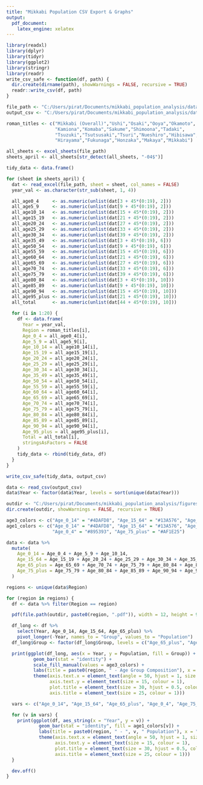 ```yaml
---
title: "Mikkabi Population CSV Export & Graphs"
output:
  pdf_document:
    latex_engine: xelatex
---
```


```r
library(readxl)
library(dplyr)
library(tidyr)
library(ggplot2)
library(stringr)
library(readr)
write_csv_safe <- function(df, path) {
  dir.create(dirname(path), showWarnings = FALSE, recursive = TRUE)
  readr::write_csv(df, path)
}
```

```r
file_path <- "C:/Users/pirat/Documents/mikkabi_population_analysis/data/processed/mikkabi_population_combined.xlsx"
output_csv <- "C:/Users/pirat/Documents/mikkabi_population_analysis/data/processed/mikkabi_population_tidy.csv"

roman_titles <- c("Mikkabi (Overall)","Ushi","Osaki","Ooya","Okamoto",
                  "Kamiona","Komaba","Sakume","Shimoona","Tadaki",
                  "Tsuzuki","Tsutsusaki","Tsuri","Nueshiro","Hibisawa",
                  "Hirayama","Fukunaga","Honzaka","Makaya","Mikkabi")

all_sheets <- excel_sheets(file_path)
sheets_april <- all_sheets[str_detect(all_sheets, "-04$")]

tidy_data <- data.frame()

for (sheet in sheets_april) {
  dat <- read_excel(file_path, sheet = sheet, col_names = FALSE)
  year_val <- as.character(str_sub(sheet, 1, 4))

  all_age0_4     <- as.numeric(unlist(dat[3 + 45*(0:19), 2]))
  all_age5_9     <- as.numeric(unlist(dat[9 + 45*(0:19), 2]))
  all_age10_14   <- as.numeric(unlist(dat[15 + 45*(0:19), 2]))
  all_age15_19   <- as.numeric(unlist(dat[21 + 45*(0:19), 2]))
  all_age20_24   <- as.numeric(unlist(dat[27 + 45*(0:19), 2]))
  all_age25_29   <- as.numeric(unlist(dat[33 + 45*(0:19), 2]))
  all_age30_34   <- as.numeric(unlist(dat[39 + 45*(0:19), 2]))
  all_age35_49   <- as.numeric(unlist(dat[3 + 45*(0:19), 6]))
  all_age50_54   <- as.numeric(unlist(dat[9 + 45*(0:19), 6]))
  all_age55_59   <- as.numeric(unlist(dat[15 + 45*(0:19), 6]))
  all_age60_64   <- as.numeric(unlist(dat[21 + 45*(0:19), 6]))
  all_age65_69   <- as.numeric(unlist(dat[27 + 45*(0:19), 6]))
  all_age70_74   <- as.numeric(unlist(dat[33 + 45*(0:19), 6]))
  all_age75_79   <- as.numeric(unlist(dat[39 + 45*(0:19), 6]))
  all_age80_84   <- as.numeric(unlist(dat[3 + 45*(0:19), 10]))
  all_age85_89   <- as.numeric(unlist(dat[9 + 45*(0:19), 10]))
  all_age90_94   <- as.numeric(unlist(dat[15 + 45*(0:19), 10]))
  all_age95_plus <- as.numeric(unlist(dat[21 + 45*(0:19), 10]))
  all_total      <- as.numeric(unlist(dat[44 + 45*(0:19), 10]))

  for (i in 1:20) {
    df <- data.frame(
      Year = year_val,
      Region = roman_titles[i],
      Age_0_4 = all_age0_4[i],
      Age_5_9 = all_age5_9[i],
      Age_10_14 = all_age10_14[i],
      Age_15_19 = all_age15_19[i],
      Age_20_24 = all_age20_24[i],
      Age_25_29 = all_age25_29[i],
      Age_30_34 = all_age30_34[i],
      Age_35_49 = all_age35_49[i],
      Age_50_54 = all_age50_54[i],
      Age_55_59 = all_age55_59[i],
      Age_60_64 = all_age60_64[i],
      Age_65_69 = all_age65_69[i],
      Age_70_74 = all_age70_74[i],
      Age_75_79 = all_age75_79[i],
      Age_80_84 = all_age80_84[i],
      Age_85_89 = all_age85_89[i],
      Age_90_94 = all_age90_94[i],
      Age_95_plus = all_age95_plus[i],
      Total = all_total[i],
      stringsAsFactors = FALSE
    )
    tidy_data <- rbind(tidy_data, df)
  }
}

write_csv_safe(tidy_data, output_csv)
```

```r
data <- read_csv(output_csv)
data$Year <- factor(data$Year, levels = sort(unique(data$Year)))

outdir <- "C:/Users/pirat/Documents/mikkabi_population_analysis/figures/population/mikkabi"
dir.create(outdir, showWarnings = FALSE, recursive = TRUE)

age3_colors <- c("Age_0_14" = "#4DAFD8", "Age_15_64" = "#13A576", "Age_65_plus" = "#0A68AF")
age1_colors <- c("Age_0_14" = "#4DAFD8", "Age_15_64" = "#13A576", "Age_65_plus" = "#0A68AF",
                 "Age_0_4" = "#895393", "Age_75_plus" = "#AF1E25")

data <- data %>%
  mutate(
    Age_0_14 = Age_0_4 + Age_5_9 + Age_10_14,
    Age_15_64 = Age_15_19 + Age_20_24 + Age_25_29 + Age_30_34 + Age_35_49 + Age_50_54 + Age_55_59 + Age_60_64,
    Age_65_plus = Age_65_69 + Age_70_74 + Age_75_79 + Age_80_84 + Age_85_89 + Age_90_94 + Age_95_plus,
    Age_75_plus = Age_75_79 + Age_80_84 + Age_85_89 + Age_90_94 + Age_95_plus
  )

regions <- unique(data$Region)

for (region in regions) {
  df <- data %>% filter(Region == region)

  pdf(file.path(outdir, paste0(region, ".pdf")), width = 12, height = 9)

  df_long <- df %>%
    select(Year, Age_0_14, Age_15_64, Age_65_plus) %>%
    pivot_longer(-Year, names_to = "Group", values_to = "Population")
  df_long$Group <- factor(df_long$Group, levels = c("Age_65_plus", "Age_15_64", "Age_0_14"))

  print(ggplot(df_long, aes(x = Year, y = Population, fill = Group)) +
          geom_bar(stat = "identity") +
          scale_fill_manual(values = age3_colors) +
          labs(title = paste0(region, " - Age Group Composition"), x = "Year", y = "Population") +
          theme(axis.text.x = element_text(angle = 50, hjust = 1, size = 20, colour = 1),
                axis.text.y = element_text(size = 15, colour = 1),
                plot.title = element_text(size = 30, hjust = 0.5, colour = 1),
                axis.title = element_text(size = 25, colour = 1)))

  vars <- c("Age_0_14", "Age_15_64", "Age_65_plus", "Age_0_4", "Age_75_plus")

  for (v in vars) {
    print(ggplot(df, aes_string(x = "Year", y = v)) +
            geom_bar(stat = "identity", fill = age1_colors[v]) +
            labs(title = paste0(region, " - ", v, " Population"), x = "Year", y = "Population") +
            theme(axis.text.x = element_text(angle = 50, hjust = 1, size = 20, colour = 1),
                  axis.text.y = element_text(size = 15, colour = 1),
                  plot.title = element_text(size = 30, hjust = 0.5, colour = 1),
                  axis.title = element_text(size = 25, colour = 1)))
  }

  dev.off()
}
```

